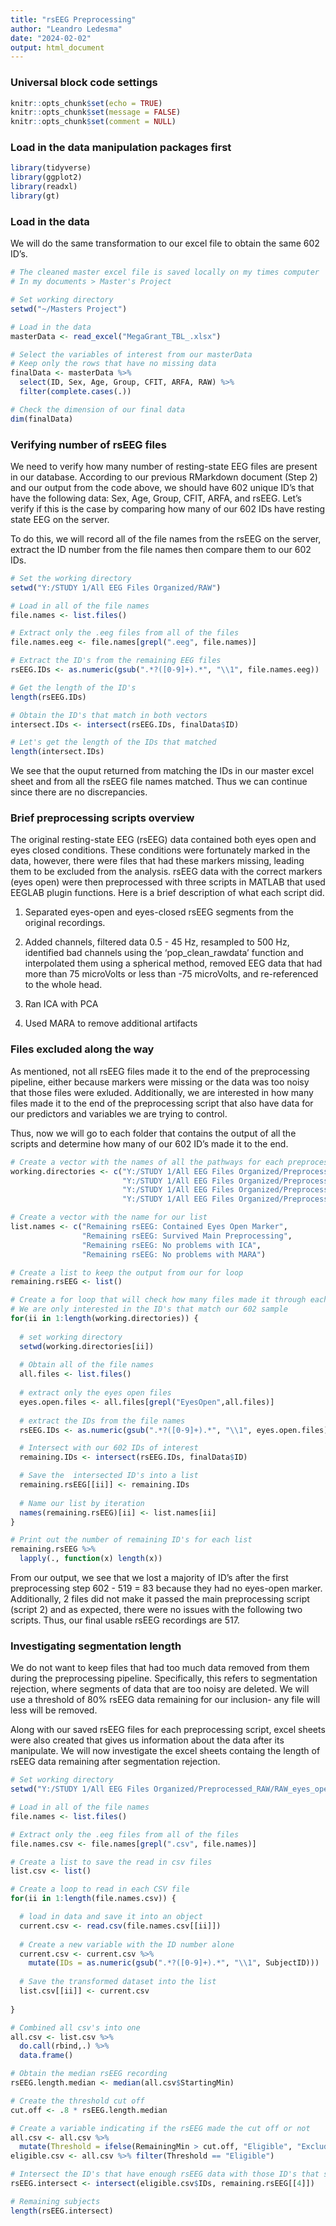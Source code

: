 ```yaml
---
title: "rsEEG Preprocessing"
author: "Leandro Ledesma"
date: "2024-02-02"
output: html_document
---
```


### Universal block code settings

```r
knitr::opts_chunk$set(echo = TRUE)
knitr::opts_chunk$set(message = FALSE)
knitr::opts_chunk$set(comment = NULL)
```

### Load in the data manipulation packages first

```r
library(tidyverse)
library(ggplot2)
library(readxl)
library(gt)
```

### Load in the data

We will do the same transformation to our excel file to obtain the same 602 ID's. 

```r
# The cleaned master excel file is saved locally on my times computer
# In my documents > Master's Project

# Set working directory
setwd("~/Masters Project")

# Load in the data
masterData <- read_excel("MegaGrant_TBL_.xlsx")

# Select the variables of interest from our masterData
# Keep only the rows that have no missing data
finalData <- masterData %>%
  select(ID, Sex, Age, Group, CFIT, ARFA, RAW) %>%
  filter(complete.cases(.))

# Check the dimension of our final data
dim(finalData)

```


### Verifying number of rsEEG files

We need to verify how many number of resting-state EEG files are present in our database. According to our previous RMarkdown document (Step 2) and our output from the code above, we should have 602 unique ID's that have the following data: Sex, Age, Group, CFIT, ARFA, and rsEEG. Let's verify if this is the case by comparing how many of our 602 IDs have resting state EEG on the server.

To do this, we will record all of the file names from the rsEEG on the server, extract the ID number from the file names then compare them to our 602 IDs. 

```r
# Set the working directory 
setwd("Y:/STUDY 1/All EEG Files Organized/RAW")

# Load in all of the file names
file.names <- list.files()

# Extract only the .eeg files from all of the files
file.names.eeg <- file.names[grepl(".eeg", file.names)]

# Extract the ID's from the remaining EEG files
rsEEG.IDs <- as.numeric(gsub(".*?([0-9]+).*", "\\1", file.names.eeg))   

# Get the length of the ID's
length(rsEEG.IDs)

# Obtain the ID's that match in both vectors
intersect.IDs <- intersect(rsEEG.IDs, finalData$ID)

# Let's get the length of the IDs that matched
length(intersect.IDs)

```
We see that the ouput returned from matching the IDs in our master excel sheet and from all the rsEEG file names matched. Thus we can continue since there are no discrepancies. 

### Brief preprocessing scripts overview

The original resting-state EEG (rsEEG) data contained both eyes open and eyes closed conditions. These conditions were fortunately marked in the data, however, there were files that had these markers missing, leading them to be excluded from the analysis. rsEEG data with the correct markers (eyes open) were then preprocessed with three scripts in MATLAB that used EEGLAB plugin functions. Here is a brief description of what each script did.

1) Separated eyes-open and eyes-closed rsEEG segments from the original recordings.

2) Added channels, filtered data 0.5 - 45 Hz, resampled to 500 Hz, identified bad channels using the 'pop_clean_rawdata' function and interpolated them using a spherical method, removed EEG data that had more than 75 microVolts or less than -75 microVolts, and re-referenced to the whole head.

3) Ran ICA with PCA

4) Used MARA to remove additional artifacts

### Files excluded along the way

As mentioned, not all rsEEG files made it to the end of the preprocessing pipeline, either because markers were missing or the data was too noisy that those files were exluded. Additionally, we are interested in how many files made it to the end of the preprocessing script that also have data for our predictors and variables we are trying to control.

Thus, now we will go to each folder that contains the output of all the scripts and determine how many of our 602 ID's made it to the end.

```r
# Create a vector with the names of all the pathways for each preprocessed EEG data
working.directories <- c("Y:/STUDY 1/All EEG Files Organized/Preprocessed_RAW/RAW_eyes_open_and_eyes_closed",
                         "Y:/STUDY 1/All EEG Files Organized/Preprocessed_RAW/RAW_eyes_open_and_eyes_closed_before_ICA",
                         "Y:/STUDY 1/All EEG Files Organized/Preprocessed_RAW/RAW_eyes_open_and_eyes_closed_after_ICA",
                         "Y:/STUDY 1/All EEG Files Organized/Preprocessed_RAW/RAW_eyes_open_and_eyes_closed_after_component_rejection")

# Create a vector with the name for our list
list.names <- c("Remaining rsEEG: Contained Eyes Open Marker",
                "Remaining rsEEG: Survived Main Preprocessing",
                "Remaining rsEEG: No problems with ICA",
                "Remaining rsEEG: No problems with MARA")

# Create a list to keep the output from our for loop
remaining.rsEEG <- list()

# Create a for loop that will check how many files made it through each preprocessing stage
# We are only interested in the ID's that match our 602 sample
for(ii in 1:length(working.directories)) {
  
  # set working directory
  setwd(working.directories[ii])
  
  # Obtain all of the file names
  all.files <- list.files()
  
  # extract only the eyes open files
  eyes.open.files <- all.files[grepl("EyesOpen",all.files)]
  
  # extract the IDs from the file names
  rsEEG.IDs <- as.numeric(gsub(".*?([0-9]+).*", "\\1", eyes.open.files))   

  # Intersect with our 602 IDs of interest
  remaining.IDs <- intersect(rsEEG.IDs, finalData$ID)

  # Save the  intersected ID's into a list
  remaining.rsEEG[[ii]] <- remaining.IDs
  
  # Name our list by iteration
  names(remaining.rsEEG)[ii] <- list.names[ii]
}

# Print out the number of remaining ID's for each list
remaining.rsEEG %>%
  lapply(., function(x) length(x))

```

From our output, we see that we lost a majority of ID's after the first preprocessing step 602 - 519 = 83 because they had no eyes-open marker. Additionally, 2 files did not make it passed the main preprocessing script (script 2) and as expected, there were no issues with the following two scripts. Thus, our final usable rsEEG recordings are 517.

### Investigating segmentation length

We do not want to keep files that had too much data removed from them during the preprocessing pipeline. Specifically, this refers to segmentation rejection, where segments of data that are too noisy are deleted. We will use a threshold of 80% rsEEG data remaining for our inclusion- any file will less will be removed.

Along with our saved rsEEG files for each preprocessing script, excel sheets were also created that gives us information about the data after its manipulate. We will now investigate the excel sheets containg the length of rsEEG data remaining after segmentation rejection.

```r
# Set working directory 
setwd("Y:/STUDY 1/All EEG Files Organized/Preprocessed_RAW/RAW_eyes_open_and_eyes_closed_before_ICA")

# Load in all of the file names
file.names <- list.files()

# Extract only the .eeg files from all of the files
file.names.csv <- file.names[grepl(".csv", file.names)]

# Create a list to save the read in csv files
list.csv <- list()

# Create a loop to read in each CSV file
for(ii in 1:length(file.names.csv)) {

  # load in data and save it into an object
  current.csv <- read.csv(file.names.csv[[ii]])
  
  # Create a new variable with the ID number alone
  current.csv <- current.csv %>%
    mutate(IDs = as.numeric(gsub(".*?([0-9]+).*", "\\1", SubjectID)))
  
  # Save the transformed dataset into the list
  list.csv[[ii]] <- current.csv
  
}

# Combined all csv's into one
all.csv <- list.csv %>%
  do.call(rbind,.) %>%
  data.frame()

# Obtain the median rsEEG recording
rsEEG.length.median <- median(all.csv$StartingMin)

# Create the threshold cut off
cut.off <- .8 * rsEEG.length.median

# Create a variable indicating if the rsEEG made the cut off or not
all.csv <- all.csv %>%
  mutate(Threshold = ifelse(RemainingMin > cut.off, "Eligible", "Excluded"))
eligible.csv <- all.csv %>% filter(Threshold == "Eligible")

# Intersect the ID's that have enough rsEEG data with those ID's that survived the preprocessing steps from above
rsEEG.intersect <- intersect(eligible.csv$IDs, remaining.rsEEG[[4]])

# Remaining subjects
length(rsEEG.intersect)

```
